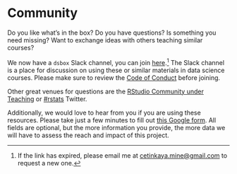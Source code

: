 # Community {#community}

Do you like what's in the box?
Do you have questions?
Is something you need missing?
Want to exchange ideas with others teaching similar courses?

We now have a `dsbox` Slack channel, you can join [here](https://join.slack.com/t/dsboxworkspace/shared_invite/zt-jv7411n9-bHBpe1dXsqIRC3t4aZFbXA).[^community-1]
The Slack channel is a place for discussion on using these or similar materials in data science courses.
Please make sure to review the [Code of Conduct](https://contributor-covenant.org/version/2/0/CODE_OF_CONDUCT.html) before joining.

Other great venues for questions are the [RStudio Community under Teaching](https://community.rstudio.com/c/teaching) or [\#rstats](https://twitter.com/search?q=%23rstats) Twitter.

Additionally, we would love to hear from you if you are using these resources.
Please take just a few minutes to fill out [this Google form](https://forms.gle/AjqXStdFq42TTV9LA).
All fields are optional, but the more information you provide, the more data we will have to assess the reach and impact of this project.

[^community-1]: If the link has expired, please email me at [cetinkaya.mine\@gmail.com](mailto:cetinkaya.mine@gmail.com){.email} to request a new one.
